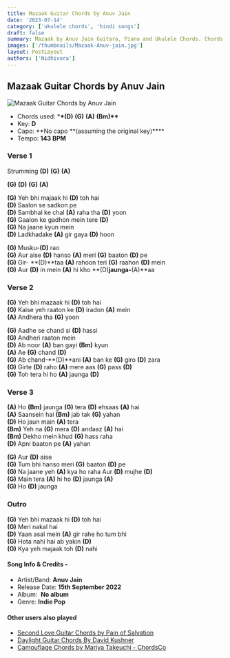 ```yaml
---
title: Mazaak Guitar Chords by Anuv Jain
date: '2023-07-14'
category: ['ukulele chords', 'hindi songs']
draft: false
summary: Mazaak by Anuv Jain Guitara, Piano and Ukulele Chords. Chords used - (D) (G) (A) (Bm), Key - D major
images: ['/thumbnails/Mazaak-Anuv-jain.jpg']
layout: PostLayout
authors: ['Nidhivora']
---
```


## Mazaak Guitar Chords by Anuv Jain

![Mazaak Guitar Chords by Anuv Jain](/thumbnails/Mazaak-Anuv-jain.jpg)

- Chords used: \***\*(D)** **(G)** **(A)** **(Bm)\*\***
- Key: **D**
- Capo: **No capo **(assuming the original key)\*\*\*\*
- Tempo: **143 BPM**

### Verse 1

Strumming **(D)** **(G)** **(A)**

**(G)** **(D)** **(G)** **(A)**

**(G)** Yeh bhi majaak hi **(D)** toh hai\
**(D)** Saalon se sadkon pe\
**(D)** Sambhal ke chal **(A)** raha tha **(D)** yoon\
**(G)** Gaalon ke gadhon mein tere **(D)**\
**(G)** Na jaane kyun mein\
**(D)** Ladkhadake **(A)** gir gaya **(D)** hoon

**(G)** Musku-**(D)** rao\
**(G)** Aur aise **(D)** hanso **(A)** meri **(G)** baaton **(D)** pe\
**(G)** Gir- **(D)**taa **(A)** rahoon teri **(G)** raahon **(D)** mein\
**(G)** Aur **(D)** in mein **(A)** hi kho **(D)**jaunga-**(A)**aa

### Verse 2

**(G)** Yeh bhi mazaak hi **(D)** toh hai\
**(G)** Kaise yeh raaton ke **(D)** iradon **(A)** mein\
**(A)** Andhera tha **(G)** yoon

**(G)** Aadhe se chand si **(D)** hassi\
**(G)** Andheri raaton mein\
**(D)** Ab noor **(A)** ban gayi **(Bm)** kyun\
**(A)** Ae **(G)** chand **(D)**\
**(G)** Ab chand-**(D)**ani **(A)** ban ke **(G)** giro **(D)** zara\
**(G)** Girte **(D)** raho **(A)** mere aas **(G)** pass **(D)**\
**(G)** Toh tera hi ho **(A)** jaunga **(D)**

### Verse 3

**(A)** Ho **(Bm)** jaunga **(G)** tera **(D)** ehsaas **(A)** hai\
**(A)** Saansein hai **(Bm)** jab tak **(G)** yahan\
**(D)** Ho jaun main **(A)** tera\
**(Bm)** Yeh na **(G)** mera **(D)** andaaz **(A)** hai\
**(Bm)** Dekho mein khud **(G)** hass raha\
**(D)** Apni baaton pe **(A)** yahan

**(G)** Aur **(D)** aise\
**(G)** Tum bhi hanso meri **(G)** baaton **(D)** pe\
**(G)** Na jaane yeh **(A)** kya ho raha Aur **(D)** mujhe **(D)**\
**(G)** Main tera **(A)** hi ho **(D)** jaunga **(A)**\
**(G)** Ho **(D)** jaunga

### Outro

**(G)** Yeh bhi mazaak hi **(D)** toh hai\
**(G)** Meri nakal hai\
**(D)** Yaan asal mein **(A)** gir rahe ho tum bhi\
**(G)** Hota nahi hai ab yakin **(D)**\
**(G)** Kya yeh majaak toh **(D)** nahi

#### Song Info & Credits -

- Artist/Band: **Anuv Jain**
- Release Date: **15th September 2022**
- Album:  **No album**
- Genre: **Indie Pop**

#### Other users also played


- [Second Love Guitar Chords by Pain of Salvation](https://www.chordsco.com/chords/second-love-guitar-chords-by-pain-of-salvation)
- [Daylight Guitar Chords By David Kushner](https://www.chordsco.com/chords/daylight-guitar-chords-by-david-kushner)
- [Camouflage Chords by Mariya Takeuchi - ChordsCo]()
